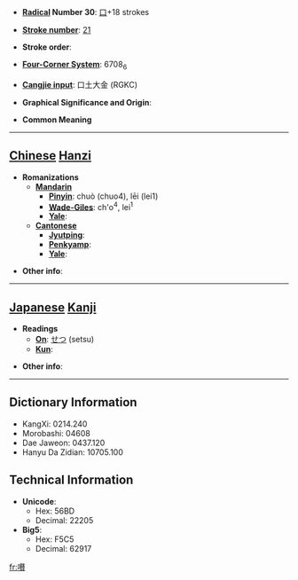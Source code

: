 * '''[[Wiktionary:Chinese radical index| Radical]] Number 30''': [[Wiktionary:Chinese radical index 口|口]]+18 strokes

* '''[[Wiktionary:Chinese total strokes index|Stroke number]]''': [[Wiktionary:Chinese total strokes index 21|21]]

* '''Stroke order''': 

* '''[[Wiktionary:Chinese four corner index|Four-Corner System]]''': 6708<sub>6</sub>

* '''[[Wiktionary:Chinese Cangjie index|Cangjie input]]''': 口土大金 (RGKC)

* '''Graphical Significance and Origin''': 

* '''Common Meaning'''

----

== [[Chinese]] [[Hanzi]] ==

* '''Romanizations'''
** '''[[Mandarin]]'''
*** '''[[Pinyin]]''': chuò (chuo4), lēi (lei1)
*** '''[[Wade-Giles]]''': ch'o<sup>4</sup>, lei<sup>1</sup>
*** '''[[Yale]]''': 
** '''[[Cantonese]]'''
*** '''[[Jyutping]]''':
*** '''[[Penkyamp]]''': 
*** '''[[Yale]]''': 

* '''Other info''': 

----

== [[Japanese]] [[Kanji]] ==

* '''Readings'''
** '''[[On]]''': [[せつ]] (setsu)
** '''[[Kun]]''': 

* '''Other info''':  

----

== Dictionary Information ==

* KangXi: 0214.240
* Morobashi: 04608
* Dae Jaweon: 0437.120
* Hanyu Da Zidian: 10705.100

== Technical Information ==

* '''Unicode''':
** Hex: 56BD
** Decimal: 22205
* '''Big5''':
** Hex: F5C5
** Decimal: 62917

[[fr:嚽]]